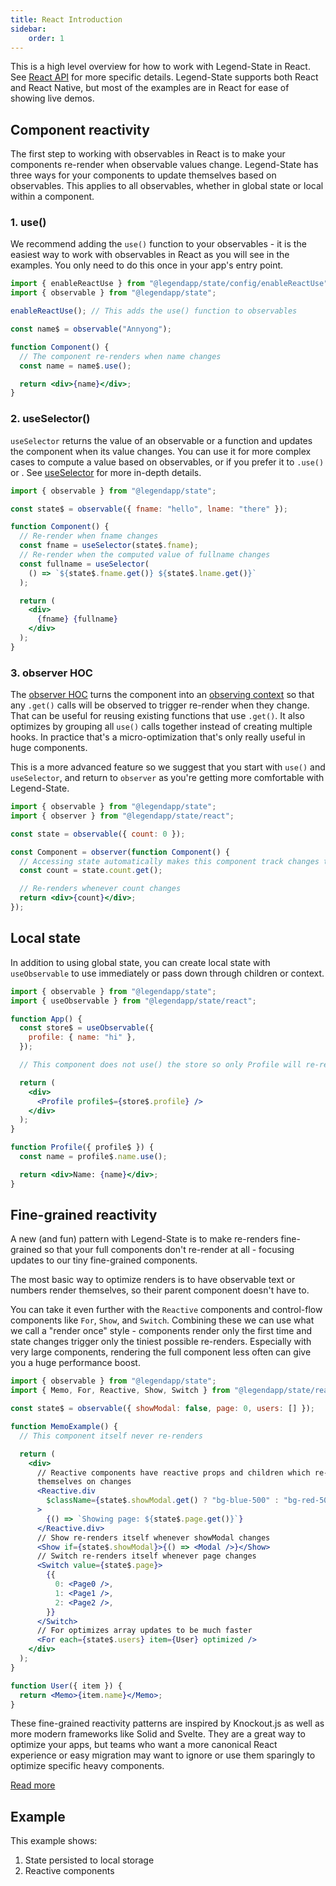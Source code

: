 ```yaml
---
title: React Introduction
sidebar:
    order: 1
---
```



This is a high level overview for how to work with Legend-State in React. See [React API](./2-react-api) for more specific details. Legend-State supports both React and React Native, but most of the examples are in React for ease of showing live demos.

## Component reactivity

The first step to working with observables in React is to make your components re-render when observable values change. Legend-State has three ways for your components to update themselves based on observables. This applies to all observables, whether in global state or local within a component.

### 1. use()

We recommend adding the `use()` function to your observables - it is the easiest way to work with observables in React as you will see in the examples. You only need to do this once in your app's entry point.

```jsx
import { enableReactUse } from "@legendapp/state/config/enableReactUse";
import { observable } from "@legendapp/state";

enableReactUse(); // This adds the use() function to observables

const name$ = observable("Annyong");

function Component() {
  // The component re-renders when name changes
  const name = name$.use();

  return <div>{name}</div>;
}
```

### 2. useSelector()

`useSelector` returns the value of an observable or a function and updates the component when its value changes. You can use it for more complex cases to compute a value based on observables, or if you prefer it to `.use()` or . See [useSelector](../react-api#useselector) for more in-depth details.

```jsx
import { observable } from "@legendapp/state";

const state$ = observable({ fname: "hello", lname: "there" });

function Component() {
  // Re-render when fname changes
  const fname = useSelector(state$.fname);
  // Re-render when the computed value of fullname changes
  const fullname = useSelector(
    () => `${state$.fname.get()} ${state$.lname.get()}`
  );

  return (
    <div>
      {fname} {fullname}
    </div>
  );
}
```

### 3. observer HOC

The [observer HOC](../react-api/#observer-hoc) turns the component into an [observing context](../reactivity#observing-contexts) so that any `.get()` calls will be observed to trigger re-render when they change. That can be useful for reusing existing functions that use `.get()`. It also optimizes by grouping all `use()` calls together instead of creating multiple hooks. In practice that's a micro-optimization that's only really useful in huge components.

This is a more advanced feature so we suggest that you start with `use()` and `useSelector`, and return to `observer` as you're getting more comfortable with Legend-State.

```jsx
import { observable } from "@legendapp/state";
import { observer } from "@legendapp/state/react";

const state = observable({ count: 0 });

const Component = observer(function Component() {
  // Accessing state automatically makes this component track changes to re-render
  const count = state.count.get();

  // Re-renders whenever count changes
  return <div>{count}</div>;
});
```

## Local state

In addition to using global state, you can create local state with `useObservable` to use immediately or pass down through children or context.

```jsx
import { observable } from "@legendapp/state";
import { useObservable } from "@legendapp/state/react";

function App() {
  const store$ = useObservable({
    profile: { name: "hi" },
  });

  // This component does not use() the store so only Profile will re-render on changes

  return (
    <div>
      <Profile profile$={store$.profile} />
    </div>
  );
}

function Profile({ profile$ }) {
  const name = profile$.name.use();

  return <div>Name: {name}</div>;
}
```

## Fine-grained reactivity

A new (and fun) pattern with Legend-State is to make re-renders fine-grained so that your full components don't re-render at all - focusing updates to our tiny fine-grained components.

The most basic way to optimize renders is to have observable text or numbers render themselves, so their parent component doesn't have to.

<EasyExample />

You can take it even further with the `Reactive` components and control-flow components like `For`, `Show`, and `Switch`. Combining these we can use what we call a "render once" style - components render only the first time and state changes trigger only the tiniest possible re-renders. Especially with very large components, rendering the full component less often can give you a huge performance boost.

```jsx
import { observable } from "@legendapp/state";
import { Memo, For, Reactive, Show, Switch } from "@legendapp/state/react";

const state$ = observable({ showModal: false, page: 0, users: [] });

function MemoExample() {
  // This component itself never re-renders

  return (
    <div>
      // Reactive components have reactive props and children which re-render
      themselves on changes
      <Reactive.div
        $className={state$.showModal.get() ? "bg-blue-500" : "bg-red-500"}
      >
        {() => `Showing page: ${state$.page.get()}`}
      </Reactive.div>
      // Show re-renders itself whenever showModal changes
      <Show if={state$.showModal}>{() => <Modal />}</Show>
      // Switch re-renders itself whenever page changes
      <Switch value={state$.page}>
        {{
          0: <Page0 />,
          1: <Page1 />,
          2: <Page2 />,
        }}
      </Switch>
      // For optimizes array updates to be much faster
      <For each={state$.users} item={User} optimized />
    </div>
  );
}

function User({ item }) {
  return <Memo>{item.name}</Memo>;
}
```

These fine-grained reactivity patterns are inspired by Knockout.js as well as more modern frameworks like Solid and Svelte. They are a great way to optimize your apps, but teams who want a more canonical React experience or easy migration may want to ignore or use them sparingly to optimize specific heavy components.

[Read more](../fine-grained-reactivity)

## Example

This example shows:

1. State persisted to local storage
2. Reactive components

<Persistence />
